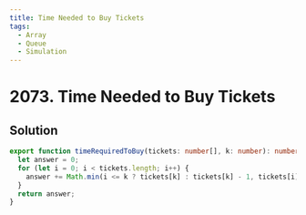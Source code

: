 ```yaml
---
title: Time Needed to Buy Tickets
tags:
  - Array
  - Queue
  - Simulation
---
```


# 2073. Time Needed to Buy Tickets

<Badges>
  <LevelBadge level="easy" />
  <TopicBadge name="Array" slug="array" />
  <TopicBadge name="Queue" slug="queue" />
  <TopicBadge name="Simulation" slug="simulation" />
</Badges>

## Solution

```typescript filename="solution.ts" copy
export function timeRequiredToBuy(tickets: number[], k: number): number {
  let answer = 0;
  for (let i = 0; i < tickets.length; i++) {
    answer += Math.min(i <= k ? tickets[k] : tickets[k] - 1, tickets[i]);
  }
  return answer;
}
```

<ProblemLink
  codingSite="leetcode"
  href="https://leetcode.com/problems/time-needed-to-buy-tickets"
  title="Time Needed to Buy Tickets"
/>
